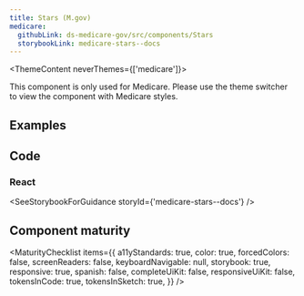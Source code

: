 ```yaml
---
title: Stars (M.gov)
medicare:
  githubLink: ds-medicare-gov/src/components/Stars
  storybookLink: medicare-stars--docs
---
```



<ThemeContent neverThemes={['medicare']}>
  <Alert variation="error">
    <p class="ds-c-alert__text">
      This component is only used for Medicare. Please use the theme switcher to view the component
      with Medicare styles.
    </p>
  </Alert>
</ThemeContent>

## Examples

<StorybookExample componentName="stars" storyId="medicare-stars--default" />

## Code

### React

<SeeStorybookForGuidance storyId={'medicare-stars--docs'} />

## Component maturity

<MaturityChecklist
  items={{
    a11yStandards: true,
    color: true,
    forcedColors: false,
    screenReaders: false,
    keyboardNavigable: null,
    storybook: true,
    responsive: true,
    spanish: false,
    completeUiKit: false,
    responsiveUiKit: false,
    tokensInCode: true,
    tokensInSketch: true,
  }}
/>
